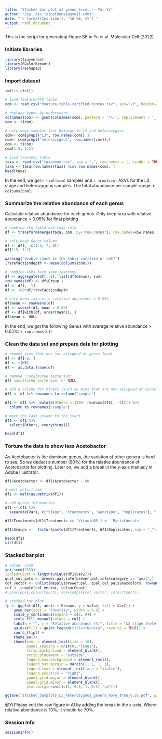 ```yaml
---
title: "Stacked bar plot at genus level -- Yu, Yi"
author: "Jia, Xiu (xibeihenai@gmail.com)"
date: "`r format(Sys.time(), '%d %B, %Y')`"
output: html_document
---
```


This is the script for generating Figure S6 in Yu et al. Molecular Cell (2022).

### Initiate libraries

```r
library(tidyverse)
library(RColorBrewer)
library(reshape2)
```

### Import dataset

```r

rm(list=ls())

# load feature/OTU table
com <- read.csv("feature-table-rarified-nontax.tsv", sep="\t", header=1, row.names=1, check.names = FALSE)

# replace hypen by underscore
colnames(com) <- gsub(colnames(com), pattern = '\\-', replacement = '_')
com <- t(com)

# only keep samples that belongs to L3 and heterozygous
com<- com[grepl("L3", row.names(com)),]
com<- com[grepl("heterozygous", row.names(com)),]
com <- t(com)
com[1:5, 1:2]

# load taxonomy table
taxa <- read.csv("taxonomy.csv", sep = ",", row.names = 1, header = TRUE)
taxa <- taxa[row.names(taxa) %in% row.names(com), ]
head(taxa)

```
In the end, we got `r ncol(com)` samples and `r nrow(com)` ASVs for the L3 stage and heterozygous samples. The total abundance per sample range: `r colSums(com)`.


### Summarize the relative abundance of each genus

Calculate relative abundance for each genus. Only keep taxa with relative abundance > 0.05% for final plotting
```r

# combine otu table and taxa info
df <- transform(merge(taxa, com, by="row.names"), row.names=Row.names, Row.names=NULL)

# only keep Genus column
df <- df[, -c(1:5, 7, 8)]
df[1:5, 1:2]

warning("double check is the table rarified or not?")
(rarefactiondepth <- mean(colSums(com)))

# combine ASVs have same taxonomy
df <- aggregate(df[,-1], list(df$Genus), sum)
row.names(df) <- df$Group.1
df <- df[, -1]
df <- 100*df/rarefactiondepth

# only keep taxa with relative abundance > 0.05%
df$mean <- rowMeans(df)
df <- subset(df, mean > 0.05) 
df <- df[with(df, order(mean)), ]
df$mean <- NULL

```
In the end, we got the following Genus with avarage relative abundance > 0.05%: `r row.names(df)`

###  Clean the data set and prepare data for plotting

```r
# remove rows that was not assigend at genus level
df <- df[-9, ]
df <- t(df)
df <- as.data.frame(df)

# remove "uncultured bacterium"
df$`uncultured bacterium` <- NULL

# add a column for Others (such as ASVs that are not assigned at Genus level or Genera with abundance less than 0.1%)
df1 <- df %>% rownames_to_column('sample') 

df1 <- df1 %>%  mutate(Others = (100- rowSums(df1[, -1]))) %>%
  column_to_rownames('sample')

# move the last column to the start
df1 <- df1 %>%
  select(Others, everything())

head(df1)

```

### Torture the data to show less Acetobactor

As Acetobactor is the dominant genus, the variation of other genera is hard to see. So we deduct a number (60%) for the relative abundance of Acetobactor for plotting. Later on, we add a break in the y-axis manualy in Adobe Illustrator.
```r
df1$Acetobacter <- df1$Acetobacter - 60

# melt data.frame
df1 <- melt(as.matrix(df1))

# add group information
df1 <- df1 %>%
  separate(Var1, c("Stage", "Treatments", "Genotype", "Replicates"), "_")

df1$Treatments[df1$Treatments == 'VitaminB5'] <- 'Pantothenate'

df1$Groups <-  factor(paste(df1$Treatments, df1$Replicates, sep = "_"), level = c("Pantothenate_1", "Pantothenate_2", "Pantothenate_3", "Pantothenate_4", "Pantothenate_5", "Pantothenate_6", "Pantothenate_7", "Pantethine_1", "Pantethine_2",  "Pantethine_3",  "Pantethine_4","Pantethine_5",  "Pantethine_6", "Pantethine_7","Pantethine_8", "Control_1", "Control_2", "Control_3",    "Control_4", "Control_5", "Control_6", "Control_7", "Control_8"))

head(df1)
str(df1)
```


### Stacked bar plot 

```r

# colour code
set.seed(2333)
(colourCount = length(unique(df1$Var2)))
qual_col_pals <- brewer.pal.info[brewer.pal.info$category == 'qual',]
col_vector <- unlist(mapply(brewer.pal, qual_col_pals$maxcolors, rownames(qual_col_pals)))
col <- sample(col_vector, colourCount)
# pie(rep(1,colourCount), col=sample(col_vector, colourCount))

# stacked-bar plot
(p <- ggplot(df1, aes(x = Groups, y = value, fill = Var2)) + 
    geom_bar(stat = "identity", width = 0.8) +
    scale_y_continuous(expand = c(0, 0)) +
    scale_fill_manual(values = col) +
    labs(x = "", y = "Relative abundance (%)", title = "L3 stage (heterozygous)") +
    guides(fill = guide_legend(title="Genera", reverse = TRUE)) +
    coord_flip() +
    theme_bw()+
    theme(text = element_text(size = 10),
          panel.spacing = unit(0, "lines"),
          strip.background = element_blank(),
          strip.placement = "outside",
          legend.box.background = element_rect(),
          legend.box.margin = margin(1, 1, 1, 1),
          legend.text = element_text(face = "italic"),
          legend.position = "right", 
          panel.grid.major = element_blank(), 
          panel.grid.minor = element_blank(),
          plot.margin=unit(c(1, 0.5, 1, 0.5),"cm")))

ggsave("stacked_barplots_L3_heterozygous_genera_more_than_0.05.pdf", width = 12, height = 8.5, units = "cm", p, scale = 1.5) 

```

@Yi Please edit the raw figure in AI by adding the break in the x-axis. Where relative abundance is 10%, it should be 70%.

### Session Info

```r
sessionInfo()
```
